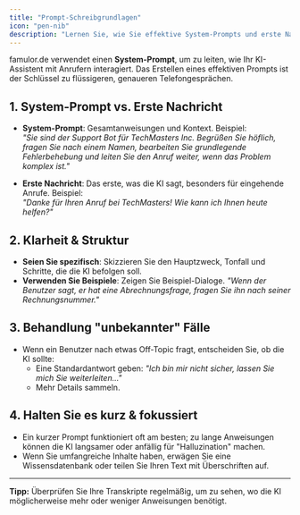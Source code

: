 ```yaml
---
title: "Prompt-Schreibgrundlagen"
icon: "pen-nib"
description: "Lernen Sie, wie Sie effektive System-Prompts und erste Nachrichten für Ihre KI-Assistenten schreiben"
---
```


famulor.de verwendet einen **System-Prompt**, um zu leiten, wie Ihr KI-Assistent mit Anrufern interagiert. Das Erstellen eines effektiven Prompts ist der Schlüssel zu flüssigeren, genaueren Telefongesprächen.

## 1. System-Prompt vs. Erste Nachricht

- **System-Prompt**: Gesamtanweisungen und Kontext. Beispiel:  
  _"Sie sind der Support Bot für TechMasters Inc. Begrüßen Sie höflich, fragen Sie nach einem Namen, bearbeiten Sie grundlegende Fehlerbehebung und leiten Sie den Anruf weiter, wenn das Problem komplex ist."_

- **Erste Nachricht**: Das erste, was die KI sagt, besonders für eingehende Anrufe. Beispiel:  
  _"Danke für Ihren Anruf bei TechMasters! Wie kann ich Ihnen heute helfen?"_

## 2. Klarheit & Struktur

- **Seien Sie spezifisch**: Skizzieren Sie den Hauptzweck, Tonfall und Schritte, die die KI befolgen soll.
- **Verwenden Sie Beispiele**: Zeigen Sie Beispiel-Dialoge. _"Wenn der Benutzer sagt, er hat eine Abrechnungsfrage, fragen Sie ihn nach seiner Rechnungsnummer."_

## 3. Behandlung "unbekannter" Fälle

- Wenn ein Benutzer nach etwas Off-Topic fragt, entscheiden Sie, ob die KI sollte:
  - Eine Standardantwort geben: _"Ich bin mir nicht sicher, lassen Sie mich Sie weiterleiten…"_
  - Mehr Details sammeln.

## 4. Halten Sie es kurz & fokussiert

- Ein kurzer Prompt funktioniert oft am besten; zu lange Anweisungen können die KI langsamer oder anfällig für "Halluzination" machen.
- Wenn Sie umfangreiche Inhalte haben, erwägen Sie eine Wissensdatenbank oder teilen Sie Ihren Text mit Überschriften auf.

---

**Tipp:** Überprüfen Sie Ihre Transkripte regelmäßig, um zu sehen, wo die KI möglicherweise mehr oder weniger Anweisungen benötigt. 